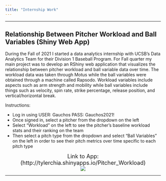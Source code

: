 ```yaml
---
title: "Internship Work"
---
```

*****

## Relationship Between Pitcher Workload and Ball Variables (Shiny Web App) <i class="fab fa-r-project"></I>

During the Fall of 2021 I started a data analytics internship with UCSB's Data Analytics Team for their Division 1 Baseball Program.  For Fall quarter my main project was to develop an RShiny web application that visualizes the relationship between pitcher workload and ball variable data over time.  The workload data was taken through Motus while the ball variables were obtained through a machine called Rapsodo.  Workload variables include aspects such as arm strength and mobility while ball variables include things such as velocity, spin rate, strike percentage, release position, and vertical/horizontal break.

Instructions:

- Log in using USER: Gauchos PASS: Gauchos2021!
- Once signed in, select a pitcher from the dropdown on the left
- Select “Workload” on the left to see the pitcher’s baseline workload stats and their ranking on the team
- Then select a pitch type from the dropdown and select “Ball Variables” on the left in order to see their pitch metrics over time specific to each pitch type

<center>
<font size="4">
Link to App: (http://tylerchia.shinyapps.io/Pitcher_Workload)
</font>
</center>

<center>
![](./data/workloadapp.png)
</center>

************